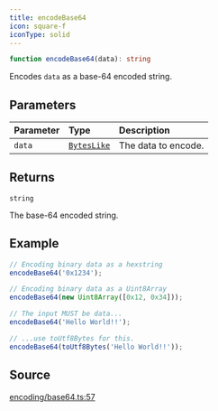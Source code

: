 ```yaml
---
title: encodeBase64
icon: square-f
iconType: solid
---
```


```ts
function encodeBase64(data): string
```

Encodes `data` as a base-64 encoded string.

## Parameters

| Parameter | Type | Description |
| :------ | :------ | :------ |
| `data` | [`BytesLike`](/sdk/content/type-aliases/BytesLike) | The data to encode. |

## Returns

`string`

The base-64 encoded string.

## Example

```ts
// Encoding binary data as a hexstring
encodeBase64('0x1234');

// Encoding binary data as a Uint8Array
encodeBase64(new Uint8Array([0x12, 0x34]));

// The input MUST be data...
encodeBase64('Hello World!!');

// ...use toUtf8Bytes for this.
encodeBase64(toUtf8Bytes('Hello World!!'));
```

## Source

[encoding/base64.ts:57](https://github.com/dominant-strategies/quais.js/blob/44db7a104713f115e86d9efb2438f21cdb3fbe55/src/encoding/base64.ts#L57)
